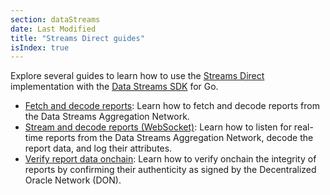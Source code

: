 ```yaml
---
section: dataStreams
date: Last Modified
title: "Streams Direct guides"
isIndex: true
---
```


Explore several guides to learn how to use the [Streams Direct](/data-streams/streams-direct) implementation with the [Data Streams SDK](/data-streams/reference/streams-direct/streams-direct-go-sdk) for Go.

- [Fetch and decode reports](/data-streams/tutorials/streams-direct/streams-direct-api): Learn how to fetch and decode reports from the Data Streams Aggregation Network.
- [Stream and decode reports (WebSocket)](/data-streams/tutorials/streams-direct/streams-direct-ws): Learn how to listen for real-time reports from the Data Streams Aggregation Network, decode the report data, and log their attributes.
- [Verify report data onchain](/data-streams/tutorials/streams-direct/streams-direct-onchain-verification): Learn how to verify onchain the integrity of reports by confirming their authenticity as signed by the Decentralized Oracle Network (DON).
